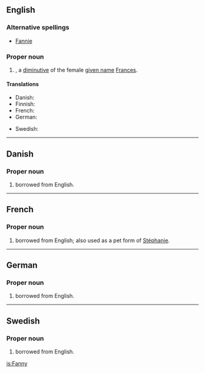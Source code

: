 {{see|fanny}}
==English==

===Alternative spellings===
*[[Fannie]]

===Proper noun===
{{en-proper noun}}

# {{given name|female}}, a [[diminutive]] of the female [[given name]] [[Frances]].

====Translations====
{{trans-top|female given name}}
*Danish: {{t-|da|Fanny}}
*Finnish: {{t-|fi|Fanni}}
*French: {{t-|fr|Fanny}}
*German: {{t-|de|Fanny}}
{{trans-mid}}
*Swedish: {{t-|sv|Fanny}}
{{trans-bottom}}

----

==Danish==

===Proper noun===
{{infl|da|proper noun}}

# {{given name|female||da:}} borrowed from English.

----

==French==

===Proper noun===
{{infl|fr|proper noun}}

# {{given name|female||fr:}} borrowed from English; also used as a pet form of [[Stéphanie]].

----

==German==

===Proper noun===
{{infl|de|proper noun}}

# {{given name|female||de:}} borrowed from English.

----

==Swedish==

===Proper noun===
{{infl|sv|proper noun}}

# {{given name|female||sv:}} borrowed from English.

[[is:Fanny]]